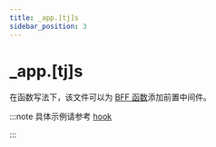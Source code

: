 ```yaml
---
title: _app.[tj]s
sidebar_position: 3
---
```

# _app.[tj]s

在函数写法下，该文件可以为 [BFF 函数](/apis/app/hooks/api/functions/api)添加前置中间件。

:::note
具体示例请参考 [hook](/apis/app/runtime/bff/hook)

:::

